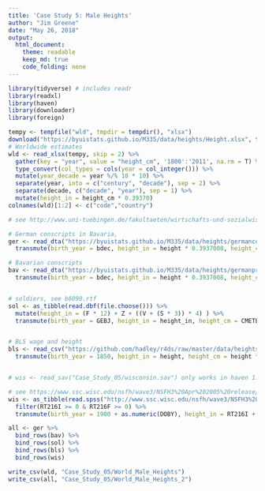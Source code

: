 ```yaml
---
title: 'Case Study 5: Male Heights'
author: "Jim Greene"
date: "May 26, 2018"
output: 
  html_document:
    theme: readable
    keep_md: true
    code_folding: none
---
```


```r
library(tidyverse) # includes readr
library(readxl)
library(haven)
library(downloader)
library(foreign)
```

```r
tempy <- tempfile("wld", tmpdir = tempdir(), "xlsx")
download("https://byuistats.github.io/M335/data/heights/Height.xlsx", tempy, mode = "wb")
# Worldwide estimates
wld <- read_xlsx(tempy, skip = 2) %>% 
  gather(key = "year", value = "height_cm", '1800':'2011', na.rm = T) %>%
  type_convert(col_types = cols(year = col_integer())) %>% 
  mutate(year_decade = year %/% 10 * 10) %>% 
  separate(year, into = c("century", "decade"), sep = 2) %>% 
  separate(decade, c("decade", "year"), sep = 1) %>% 
  mutate(height_in = height_cm * 0.39370)
colnames(wld)[1:2] <- c("code","country")
```

```r
# see http://www.uni-tuebingen.de/fakultaeten/wirtschafts-und-sozialwissenschaftliche-fakultaet/faecher/wirtschaftswissenschaft/lehrstuehle/volkswirtschaftslehre/wirtschaftsgeschichte/data-hub-height.html

# German conscripts in Bavaria, 
ger <- read_dta("https://byuistats.github.io/M335/data/heights/germanconscr.dta") %>% 
  transmute(birth_year = bdec, height_in = height * 0.3937008, height_cm = height, study_id = as.character(c(1001:2382)))

# Bavarian conscripts
bav <- read_dta("https://byuistats.github.io/M335/data/heights/germanprison.dta") %>% 
  transmute(birth_year = bdec, height_in = height * 0.3937008, height_cm = height, study_id = as.character(c(3001:3477)))


# soldiers, see b6090.rtf
sol <- as_tibble(read.dbf(file.choose())) %>% 
  mutate(height_in = (F * 12) + Z + ((V + (S * 3)) * 4) ) %>% 
  transmute(birth_year = GEBJ, height_in = height_in, height_cm = CMETER, study_id = as.character(RECNO))


# BLS wage and height
bls <- read_csv("https://github.com/hadley/r4ds/raw/master/data/heights.csv") %>% 
  transmute(birth_year = 1850, height_in = height, height_cm = height * 0.39370, study_id = as.character(c(50001:51192)))


# wis <- read_sav("Case_Study_05/wisconsin.sav") only works in haven 1.1.0

# see https://www.ssc.wisc.edu/nsfh/wave3/NSFH3%20Apr%202005%20release/Nsfh3main04202005.CBK
wis <- as_tibble(read.spss("http://www.ssc.wisc.edu/nsfh/wave3/NSFH3%20Apr%202005%20release/main05022005.sav", to.data.frame = T)) %>% 
  filter(RT216I >= 0 & RT216F >= 0) %>% 
  transmute(birth_year = 1900 + as.numeric(DOBY), height_in = RT216I + (RT216F * 12), height_cm = (RT216I + (RT216F * 12)) * 0.39370, study_id = as.character(CASEID))
```

```r
all <- ger %>% 
  bind_rows(bav) %>% 
  bind_rows(sol) %>% 
  bind_rows(bls) %>% 
  bind_rows(wis)
```

```r
write_csv(wld, "Case_Study_05/World_Male_Heights")
write_csv(all, "Case_Study_05/World_Male_Heights_2")
```

